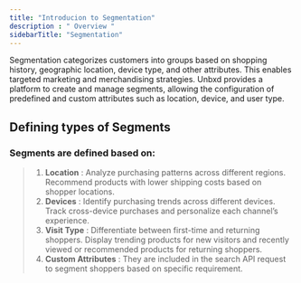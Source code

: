 ```yaml
---
title: "Introducion to Segmentation"
description : " Overview "
sidebarTitle: "Segmentation"
---
```


Segmentation categorizes customers into groups based on shopping history, geographic location, device type, and other attributes. This enables targeted marketing and merchandising strategies. 
Unbxd provides a platform to create and manage segments, allowing the configuration of predefined and custom attributes such as location, device, and user type.

## Defining types of Segments
### Segments are defined based on:

>1. **Location** : Analyze purchasing patterns across different regions. Recommend products with lower shipping costs based on shopper locations.
>2. **Devices** : Identify purchasing trends across different devices. Track cross-device purchases and personalize each channel’s experience.
>3. **Visit Type** : Differentiate between first-time and returning shoppers. Display trending products for new visitors and recently viewed or recommended products for returning shoppers.
>4. **Custom Attributes** : They are included in the search API request to segment shoppers based on specific requirement.
